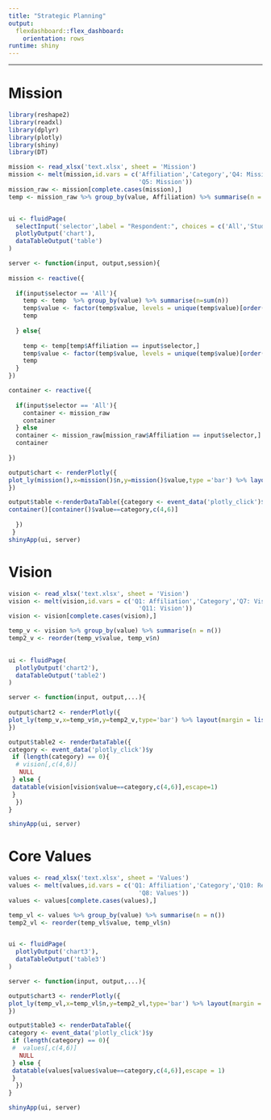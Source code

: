 ```yaml
---
title: "Strategic Planning"
output: 
  flexdashboard::flex_dashboard:
    orientation: rows
runtime: shiny
---
```


-----------------------------------------------------------------------

# Mission


```r

library(reshape2)
library(readxl)
library(dplyr)
library(plotly)
library(shiny)
library(DT)

mission <- read_xlsx('text.xlsx', sheet = 'Mission')
mission <- melt(mission,id.vars = c('Affiliation','Category','Q4: Mission relevant',
                                    'Q5: Mission'))
mission_raw <- mission[complete.cases(mission),]
temp <- mission_raw %>% group_by(value, Affiliation) %>% summarise(n = n())


ui <- fluidPage(
  selectInput('selector',label = "Respondent:", choices = c('All','Student','Faculty','Staff', 'Alumni'), selected = "All",width = '20%'),
  plotlyOutput('chart'),
  dataTableOutput('table')
)

server <- function(input, output,session){
  
mission <- reactive({
  
  if(input$selector == 'All'){
    temp <- temp  %>% group_by(value) %>% summarise(n=sum(n))
    temp$value <- factor(temp$value, levels = unique(temp$value)[order(temp$n, decreasing = FALSE)])
    temp
    
  } else{
    
    temp <- temp[temp$Affiliation == input$selector,]
    temp$value <- factor(temp$value, levels = unique(temp$value)[order(temp$n, decreasing = FALSE)])
    temp
  }
})  

container <- reactive({
  
  if(input$selector == 'All'){
    container <- mission_raw
    container
  } else
  container <- mission_raw[mission_raw$Affiliation == input$selector,]
  container
  
})

output$chart <- renderPlotly({
plot_ly(mission(),x=mission()$n,y=mission()$value,type ='bar') %>% layout(margin = list(l = 200, pad = 4), font=list(size=12))
})

output$table <-renderDataTable({category <- event_data('plotly_click')$y
container()[container()$value==category,c(4,6)]
 
  })
 }
shinyApp(ui, server)

```


# Vision


```r

vision <- read_xlsx('text.xlsx', sheet = 'Vision')
vision <- melt(vision,id.vars = c('Q1: Affiliation','Category','Q7: Vision relevant',
                                    'Q11: Vision'))
vision <- vision[complete.cases(vision),]

temp_v <- vision %>% group_by(value) %>% summarise(n = n())
temp2_v <- reorder(temp_v$value, temp_v$n)
  

ui <- fluidPage(
  plotlyOutput('chart2'),
  dataTableOutput('table2')
)

server <- function(input, output,...){
  
output$chart2 <- renderPlotly({
plot_ly(temp_v,x=temp_v$n,y=temp2_v,type='bar') %>% layout(margin = list(l = 200, pad = 4), font=list(size=12))
})

output$table2 <- renderDataTable({
category <- event_data('plotly_click')$y
 if (length(category) == 0){
  # vision[,c(4,6)]
   NULL
 } else {
 datatable(vision[vision$value==category,c(4,6)],escape=1)
 }
  })
}

shinyApp(ui, server)

```


# Core Values


```r


values <- read_xlsx('text.xlsx', sheet = 'Values')
values <- melt(values,id.vars = c('Q1: Affiliation','Category','Q10: Relavant',
                                    'Q8: Values'))
values <- values[complete.cases(values),]

temp_vl <- values %>% group_by(value) %>% summarise(n = n())
temp2_vl <- reorder(temp_vl$value, temp_vl$n)


ui <- fluidPage(
  plotlyOutput('chart3'),
  dataTableOutput('table3')
)

server <- function(input, output,...){

output$chart3 <- renderPlotly({
plot_ly(temp_vl,x=temp_vl$n,y=temp2_vl,type='bar') %>% layout(margin = list(l = 200, pad = 4), font=list(size=12))
})

output$table3 <- renderDataTable({
category <- event_data('plotly_click')$y
 if (length(category) == 0){
 #  values[,c(4,6)]
   NULL
 } else {
 datatable(values[values$value==category,c(4,6)],escape = 1)
 }
  })
}

shinyApp(ui, server)

```

